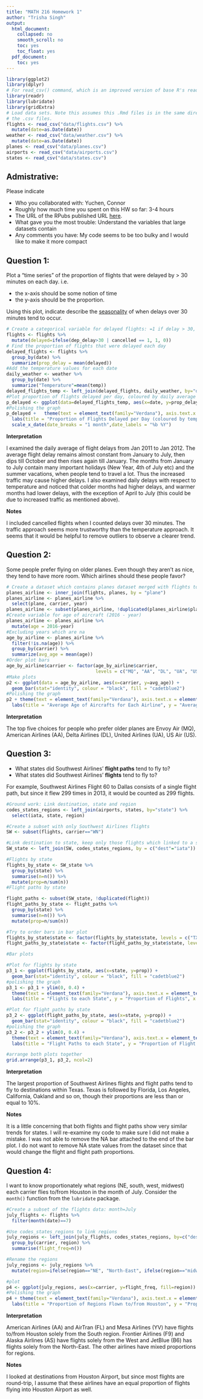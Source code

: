 ```yaml
---
title: "MATH 216 Homework 1"
author: "Trisha Singh"
output:
  html_document:
    collapsed: no
    smooth_scroll: no
    toc: yes
    toc_float: yes
  pdf_document:
    toc: yes
---
```


```r
library(ggplot2)
library(dplyr)
# For read_csv() command, which is an improved version of base R's read.csv()
library(readr)
library(lubridate)
library(gridExtra)
# Load data sets. Note this assumes this .Rmd files is in the same directory as
# the .csv files.
flights <- read_csv("data/flights.csv") %>% 
  mutate(date=as.Date(date))
weather <- read_csv("data/weather.csv") %>% 
  mutate(date=as.Date(date))
planes <- read_csv("data/planes.csv")
airports <- read_csv("data/airports.csv")
states <- read_csv("data/states.csv")
```





## Admistrative:

Please indicate

* Who you collaborated with: Yuchen, Connor
* Roughly how much time you spent on this HW so far: 3-4 hours
* The URL of the RPubs published URL [here](https://www.nhl.com/).
* What gave you the most trouble: Understand the variables that large datasets contain
* Any comments you have: My code seems to be too bulky and I would like to make it more compact





## Question 1:

Plot a "time series" of the proportion of flights that were delayed by > 30 minutes on each day.  i.e.
 
* the x-axis should be some notion of time
* the y-axis should be the proportion.

Using this plot, indicate describe the
[seasonality](https://en.wikipedia.org/wiki/Seasonality) of when delays over 30
minutes tend to occur.

```r

# Create a categorical variable for delayed flights: =1 if delay > 30, include cancelled flights
flights <- flights %>% 
  mutate(delayed=ifelse(dep_delay>30 | cancelled == 1, 1, 0))
# Find the proportion of flights that were delayed each day
delayed_flights <- flights %>% 
  group_by(date) %>% 
  summarize(prop_delay = mean(delayed))
#Add the temperature values for each date
daily_weather <- weather %>% 
  group_by(date) %>% 
  summarize("Temperature"=mean(temp))
delayed_flights_temp <- left_join(delayed_flights, daily_weather, by="date")
#Plot proportion of flights delayed per day, coloured by daily average temperature
p_delayed <- ggplot(data=delayed_flights_temp, aes(x=date, y=prop_delay, colour=Temperature)) + geom_point() + geom_smooth()
#Polishing the graph
p_delayed +   theme(text = element_text(family="Verdana"), axis.text.x = element_text(angle = 45, hjust = 1), axis.text.y = element_text(face = "bold"), plot.title = element_text(size=20)) +
  labs(title = "Proportion of Flights Delayed per Day (coloured by temperature)", y = "Proportion of Flights Delayed", x = "Date") +
  scale_x_date(date_breaks = "1 month",date_labels = "%b %Y")

```

**Interpretation**

I examined the daily average of flight delays from Jan 2011 to Jan 2012.
The average flight delay remains almost constant from January to July, then dips till October and then rises again till January. The months from January to July contain many important holidays (New Year, 4th of July etc) and the summer vacations, when people tend to travel a lot. Thus the increased traffic may cause higher delays. 
I also examined daily delays with respect to temperature and noticed that colder months had higher delays, and warmer months had lower delays, with the exception of April to July (this could be due to increased traffic as mentioned above).

**Notes**

I included cancelled flights when I counted delays over 30 minutes.
The traffic approach seems more trustworthy than the temperature approach.
It seems that it would be helpful to remove outliers to observe a clearer trend.


## Question 2:

Some people prefer flying on older planes.  Even though they aren't as nice,
they tend to have more room.  Which airlines should these people favor?

```r
# Create a dataset which contains planes dataset merged with flights to get airline
planes_airline <- inner_join(flights, planes, by = "plane")
planes_airline <- planes_airline %>% 
  select(plane, carrier, year)
planes_airline <- subset(planes_airline, !duplicated(planes_airline$plane))
#Create variable for age of aircraft (2016 - year)
planes_airline <- planes_airline %>%
  mutate(age = 2016-year)
#Excluding years which are na
age_by_airline <- planes_airline %>%
  filter(!is.na(age)) %>% 
  group_by(carrier) %>% 
  summarize(avg_age = mean(age))
#Order plot bars
age_by_airline$carrier <- factor(age_by_airline$carrier, 
                                 levels = c("MQ", "AA", "DL", "UA", "US", "WN", "CO", "XE", "EV", "FL", "YV", "OO", "F9", "AS", "B6"))
#Make plots
p2 <- ggplot(data = age_by_airline, aes(x=carrier, y=avg_age)) + 
  geom_bar(stat="identity", colour = "black", fill = "cadetblue2")
#Polishing the graph
p2 + theme(text = element_text(family="Verdana"), axis.text.x = element_text(face = "bold"), axis.text.y = element_text(face = "bold"), plot.title = element_text(size=20)) +
  labs(title = "Average Age of Aircrafts for Each Airline", y = "Average Age of Aircrafts", x = "Airlines")
```

**Interpretation**

The top five choices for people who prefer older planes are Envoy Air (MQ), American Airlines (AA), Delta Airlines (DL), United Airlines (UA), US Air (US).


## Question 3:

* What states did Southwest Airlines' **flight paths** tend to fly to?
* What states did Southwest Airlines' **flights** tend to fly to?

For example, Southwest Airlines Flight 60 to Dallas consists of a single flight
path, but since it flew 299 times in 2013, it would be counted as 299 flights.

```r
#Ground work: Link destination, state and region
codes_states_regions <- left_join(airports, states, by="state") %>% 
  select(iata, state, region)

#Create a subset with only Southwest Airlines flights
SW <- subset(flights, carrier=="WN")

#Link destination to state, keep only those flights which linked to a state
SW_state <- left_join(SW, codes_states_regions, by = c("dest"="iata"))

#Flights by state
flights_by_state <- SW_state %>% 
  group_by(state) %>% 
  summarise(n=n()) %>% 
  mutate(prop=n/sum(n))
#Flight paths by state

flight_paths <- subset(SW_state, !duplicated(flight))
flight_paths_by_state <- flight_paths %>% 
  group_by(state) %>% 
  summarise(n=n()) %>% 
  mutate(prop=n/sum(n))

#Try to order bars in bar plot
flights_by_state$state <- factor(flights_by_state$state, levels = c("TX", "FL", "LA", "CA", "OK", "IL", "NV", "CO", "TN", "AZ", "MO", "MD", "NM", "MS", "AL", "SC", "PA", "NJ", "AR"))
flight_paths_by_state$state <- factor(flight_paths_by_state$state, levels = c("TX", "FL", "LA", "CA", "OK", "IL", "NV", "CO", "AZ", "TN", "MO", "NM", "MD", "MS", "AL", "SC", "NJ", "PA", "AR"))

#Bar plots

#Plot for flights by state
p3_1 <- ggplot(flights_by_state, aes(x=state, y=prop)) + 
  geom_bar(stat="identity", colour = "black", fill = "cadetblue2")
#polishing the graph
p3_1 <- p3_1 + ylim(0, 0.4) +
  theme(text = element_text(family="Verdana"), axis.text.x = element_text(face = "bold", size = 14), axis.text.y = element_text(face = "bold", size = 14), plot.title = element_text(size=20)) +
  labs(title = "Flights to each State", y = "Proportion of Flights", x = "State")

#Plot for flight paths by state
p3_2 <- ggplot(flight_paths_by_state, aes(x=state, y=prop)) + 
  geom_bar(stat="identity", colour = "black", fill = "cadetblue2")
#polishing the graph
p3_2 <- p3_2 + ylim(0, 0.4) +
  theme(text = element_text(family="Verdana"), axis.text.x = element_text(face = "bold", size = 14), axis.text.y = element_text(face = "bold", size = 14), plot.title = element_text(size=20)) +
  labs(title = "Flight Paths to each State", y = "Proportion of Flight Paths", x = "State")

#arrange both plots together
grid.arrange(p3_1, p3_2, ncol=2)
```

**Interpretation**

The largest proportion of Southwest Airlines flights and flight paths tend to fly to destinations within Texas.
Texas is followed by Florida, Los Angeles, California, Oakland and so on, though their proportions are less than or equal to 10%.

**Notes**

It is a little concerning that both flights and flight paths show very similar trends for states. I will re-examine my code to make sure I did not make a mistake.
I was not able to remove the NA bar attached to the end of the bar plot. I do not want to remove NA state values from the dataset since that would change the flight and flight path proportions.


## Question 4:

I want to know proportionately what regions (NE, south, west, midwest) each 
carrier flies to/from Houston in the month of July.  Consider the `month()`
function from the `lubridate` package.

```r
#Create a subset of the flights data: month=July
july_flights <- flights %>% 
  filter(month(date)==7)

#Use codes_states_regions to link regions
july_regions <- left_join(july_flights, codes_states_regions, by=c("dest"="iata")) %>% 
  group_by(carrier, region) %>% 
  summarise(flight_freq=n())

#Rename the regions
july_regions <- july_regions %>% 
  mutate(region=ifelse(region=="NE", "North-East", ifelse(region=="midwest", "Mid-West", ifelse(region=="south", "South", ifelse(region=="west", "West", NA)))))

#plot
p4 <- ggplot(july_regions, aes(x=carrier, y=flight_freq, fill=region)) + geom_bar(stat="identity", position="fill")
#Polishing the graph
p4 + theme(text = element_text(family="Verdana"), axis.text.x = element_text(face = "bold", size = 14), axis.text.y = element_text(face = "bold", size = 14), plot.title = element_text(size=20)) +
  labs(title = "Proportion of Regions Flown to/from Houston", y = "Proportion of Flights to/from Houston", x = "Airline")
```

**Interpretation**

American Airlines (AA) and AirTran (FL) and Mesa Airlines (YV) have flights to/from Houston solely from the South region. Frontier Airlines (F9) and Alaska Airlines (AS) have flights solely from the West and JetBlue (B6) has flights solely from the North-East. The other airlines have mixed proportions for regions.

**Notes**

I looked at destinations from Houston Airport, but since most flights are round-trip, I assume that these airlines have an equal proportion of flights flying into Houston Airport as well.